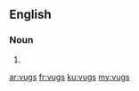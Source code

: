 ==English==

===Noun===
{{head|en|plural}}

# {{plural of|vug|lang=en|nocat=1}}

[[ar:vugs]]
[[fr:vugs]]
[[ku:vugs]]
[[my:vugs]]